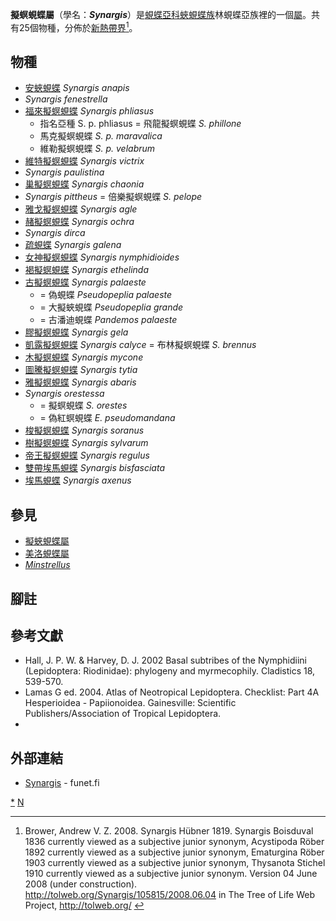 {{NoteTA
|G1=Butterfly
}}
{{Automatic Taxobox
| taxon = Synargis
| image = Synargis calyce and Eschweilera ovata - Flickr - Alex Popovkin, Bahia, Brazil (3).jpg
| image_width = 300px
| image_caption = [[凱露擬螟蜆蝶|凱露擬螟蜆蝶]]<br />''Synargis calyce''
| authority = Hübner, [1819]
| type_species = [[圖騰擬螟蜆蝶|圖騰擬螟蜆蝶]]<br />''Papilio tytia''
| type_species_authority = Cramer, [1777]
| subdivision_ranks = 物種
| subdivision = 
共25種，詳閱正文。
| synonyms =
* ''Nymula'' <small>Boisduval 1836</small>
* ''Acystipoda'' <small>Röber 1892</small>
* 埃馬蜆蝶屬 ''Ematurgina'' <small>Röber 1903</small>
* 疏蜆蝶屬 ''Thysanota'' <small>Stichel 1910</small>
}}

'''擬螟蜆蝶屬'''（學名：'''''Synargis'''''）是[[蜆蝶亞科|蜆蝶亞科]][[蛺蜆蝶族|蛺蜆蝶族]]林蜆蝶亞族裡的一個[[屬|屬]]。共有25個物種，分佈於[[新熱帶界|新熱帶界]]<ref>Brower, Andrew V. Z. 2008. Synargis Hübner 1819. Synargis Boisduval 1836 currently viewed as a subjective junior synonym, Acystipoda Röber 1892 currently viewed as a subjective junior synonym, Ematurgina Röber 1903 currently viewed as a subjective junior synonym, Thysanota Stichel 1910 currently viewed as a subjective junior synonym. Version 04 June 2008 (under construction). http://tolweb.org/Synargis/105815/2008.06.04 {{Wayback|url=http://tolweb.org/Synargis/105815/2008.06.04 |date=20160805012522 }} in The Tree of Life Web Project, http://tolweb.org/ {{Wayback|url=http://tolweb.org/ |date=20110515100516 }} {{en}}</ref>。

== 物種 ==
* [[安蛺蜆蝶|安蛺蜆蝶]] ''Synargis anapis''
* ''Synargis fenestrella''
* [[福來擬螟蜆蝶|福來擬螟蜆蝶]] ''Synargis phliasus''
** 指名亞種 S. p. phliasus = 飛龍擬螟蜆蝶 ''S. phillone''
** 馬克擬螟蜆蝶 ''S. p. maravalica''
** 維勒擬螟蜆蝶 ''S. p. velabrum''
* [[維特擬螟蜆蝶|維特擬螟蜆蝶]] ''Synargis victrix''
* ''Synargis paulistina''
* [[巢擬螟蜆蝶|巢擬螟蜆蝶]] ''Synargis chaonia''
* ''Synargis pittheus'' = 倍樂擬螟蜆蝶 ''S. pelope''
* [[雅戈擬螟蜆蝶|雅戈擬螟蜆蝶]] ''Synargis agle''
* [[赭擬螟蜆蝶|赭擬螟蜆蝶]] ''Synargis ochra''
* ''Synargis dirca''
* [[疏蜆蝶|疏蜆蝶]] ''Synargis galena''
* [[女神擬螟蜆蝶|女神擬螟蜆蝶]] ''Synargis nymphidioides''
* [[褐擬螟蜆蝶|褐擬螟蜆蝶]] ''Synargis ethelinda''
* [[古擬螟蜆蝶|古擬螟蜆蝶]] ''Synargis palaeste''
** = 偽蜆蝶 ''Pseudopeplia palaeste''
** = 大擬蛺蜆蝶 ''Pseudopeplia grande''
** = 古潘迪蜆蝶 ''Pandemos palaeste''
* [[膠擬螟蜆蝶|膠擬螟蜆蝶]] ''Synargis gela''
* [[凱露擬螟蜆蝶|凱露擬螟蜆蝶]] ''Synargis calyce'' = 布林擬螟蜆蝶 ''S. brennus''
* [[木擬螟蜆蝶|木擬螟蜆蝶]] ''Synargis mycone''
* [[圖騰擬螟蜆蝶|圖騰擬螟蜆蝶]] ''Synargis tytia''
* [[雅擬螟蜆蝶|雅擬螟蜆蝶]] ''Synargis abaris''
* ''Synargis orestessa''
** = 擬螟蜆蝶 ''S. orestes''
** = 偽紅螟蜆蝶 ''E. pseudomandana''
* [[梭擬螟蜆蝶|梭擬螟蜆蝶]] ''Synargis soranus''
* [[樹擬螟蜆蝶|樹擬螟蜆蝶]] ''Synargis sylvarum''
* [[帝王擬螟蜆蝶|帝王擬螟蜆蝶]] ''Synargis regulus''
* [[雙帶埃馬蜆蝶|雙帶埃馬蜆蝶]] ''Synargis bisfasciata''
* [[埃馬蜆蝶|埃馬蜆蝶]] ''Synargis axenus''

== 參見 ==
* [[擬蛺蜆蝶屬|擬蛺蜆蝶屬]]
* [[美洛蜆蝶屬|美洛蜆蝶屬]]
* ''[[Minstrellus|Minstrellus]]''

== 腳註 ==
{{reflist}}

== 參考文獻 ==
{{Commons category|Synargis}}
{{Wikispecies|Synargis}}
* Hall, J. P. W. & Harvey, D. J. 2002 Basal subtribes of the Nymphidiini (Lepidoptera: Riodinidae): phylogeny and myrmecophily. Cladistics 18, 539-570.
* Lamas G ed. 2004. Atlas of Neotropical Lepidoptera. Checklist: Part 4A Hesperioidea - Papiionoidea. Gainesville: Scientific Publishers/Association of Tropical Lepidoptera.
* {{Cite book | author = 寿建新, 周尧, 李宇飞 | title = 世界蝴蝶分類名錄 | location = 中國 | publisher = 陝西科學技術出版社 | date = 2006-04-01 | ISBN = 9787536936768}}

== 外部連結 ==
* [http://ftp.funet.fi/pub/sci/bio/life/insecta/lepidoptera/ditrysia/papilionoidea/riodinidae/synargis/ Synargis] {{Wayback|url=http://ftp.funet.fi/pub/sci/bio/life/insecta/lepidoptera/ditrysia/papilionoidea/riodinidae/synargis/ |date=20180930024225 }} - funet.fi

{{蜆蝶亞科}}
{{Taxonbar|from=Q1761174}}

[[Category:擬螟蜆蝶屬|*]]
[[Category:蛺蜆蝶族|N]]